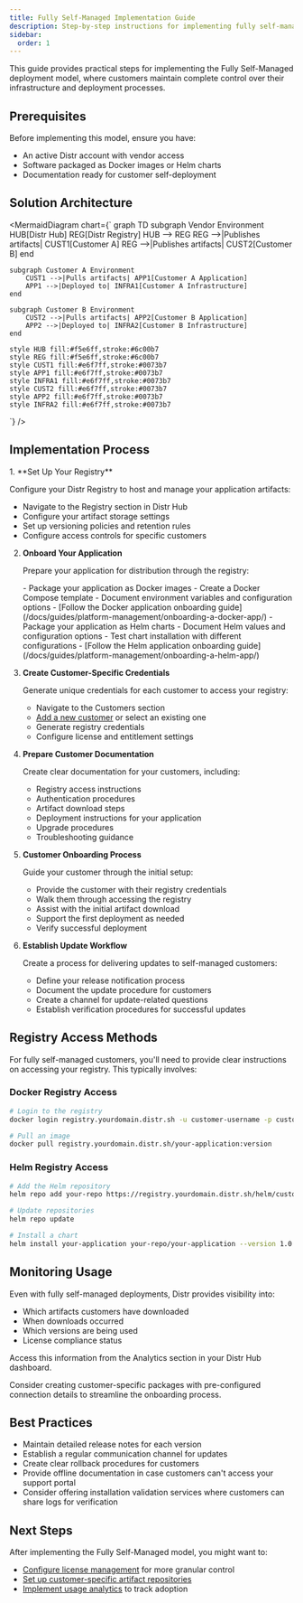 ```yaml
---
title: Fully Self-Managed Implementation Guide
description: Step-by-step instructions for implementing fully self-managed customer deployments
sidebar:
  order: 1
---
```



This guide provides practical steps for implementing the Fully Self-Managed deployment model, where customers maintain complete control over their infrastructure and deployment processes.

## Prerequisites

Before implementing this model, ensure you have:

- An active Distr account with vendor access
- Software packaged as Docker images or Helm charts
- Documentation ready for customer self-deployment

## Solution Architecture

<MermaidDiagram 
  chart={`
graph TD
    subgraph Vendor Environment
        HUB[Distr Hub]
        REG[Distr Registry]
        HUB --> REG
        REG -->|Publishes artifacts| CUST1[Customer A]
        REG -->|Publishes artifacts| CUST2[Customer B]
    end

    subgraph Customer A Environment
        CUST1 -->|Pulls artifacts| APP1[Customer A Application]
        APP1 -->|Deployed to| INFRA1[Customer A Infrastructure]
    end

    subgraph Customer B Environment
        CUST2 -->|Pulls artifacts| APP2[Customer B Application]
        APP2 -->|Deployed to| INFRA2[Customer B Infrastructure]
    end

    style HUB fill:#f5e6ff,stroke:#6c00b7
    style REG fill:#f5e6ff,stroke:#6c00b7
    style CUST1 fill:#e6f7ff,stroke:#0073b7
    style APP1 fill:#e6f7ff,stroke:#0073b7
    style INFRA1 fill:#e6f7ff,stroke:#0073b7
    style CUST2 fill:#e6f7ff,stroke:#0073b7
    style APP2 fill:#e6f7ff,stroke:#0073b7
    style INFRA2 fill:#e6f7ff,stroke:#0073b7
`}
/>

## Implementation Process

<Steps>
1. **Set Up Your Registry**

   Configure your Distr Registry to host and manage your application artifacts:
   
   - Navigate to the Registry section in Distr Hub
   - Configure your artifact storage settings
   - Set up versioning policies and retention rules
   - Configure access controls for specific customers

2. **Onboard Your Application**
   
   Prepare your application for distribution through the registry:

   <Tabs>
   <TabItem label="Docker Application">
   - Package your application as Docker images
   - Create a Docker Compose template
   - Document environment variables and configuration options
   - [Follow the Docker application onboarding guide](/docs/guides/platform-management/onboarding-a-docker-app/)
   </TabItem>
   <TabItem label="Kubernetes Application">
   - Package your application as Helm charts
   - Document Helm values and configuration options
   - Test chart installation with different configurations
   - [Follow the Helm application onboarding guide](/docs/guides/platform-management/onboarding-a-helm-app/)
   </TabItem>
   </Tabs>

3. **Create Customer-Specific Credentials**
   
   Generate unique credentials for each customer to access your registry:
   
   - Navigate to the Customers section
   - [Add a new customer](docs/guides/platform-management/onboarding-a-new-customer/) or select an existing one
   - Generate registry credentials
   - Configure license and entitlement settings

4. **Prepare Customer Documentation**
   
   Create clear documentation for your customers, including:
   
   - Registry access instructions
   - Authentication procedures
   - Artifact download steps
   - Deployment instructions for your application
   - Upgrade procedures
   - Troubleshooting guidance

5. **Customer Onboarding Process**
   
   Guide your customer through the initial setup:
   
   - Provide the customer with their registry credentials
   - Walk them through accessing the registry
   - Assist with the initial artifact download
   - Support the first deployment as needed
   - Verify successful deployment

6. **Establish Update Workflow**
   
   Create a process for delivering updates to self-managed customers:
   
   - Define your release notification process
   - Document the update procedure for customers
   - Create a channel for update-related questions
   - Establish verification procedures for successful updates
</Steps>

## Registry Access Methods

For fully self-managed customers, you'll need to provide clear instructions on accessing your registry. This typically involves:

### Docker Registry Access

```bash
# Login to the registry
docker login registry.yourdomain.distr.sh -u customer-username -p customer-token

# Pull an image
docker pull registry.yourdomain.distr.sh/your-application:version
```

### Helm Registry Access

```bash
# Add the Helm repository
helm repo add your-repo https://registry.yourdomain.distr.sh/helm/customer-name --username customer-username --password customer-token

# Update repositories
helm repo update

# Install a chart
helm install your-application your-repo/your-application --version 1.0.0
```

## Monitoring Usage

Even with fully self-managed deployments, Distr provides visibility into:

- Which artifacts customers have downloaded
- When downloads occurred
- Which versions are being used
- License compliance status

Access this information from the Analytics section in your Distr Hub dashboard.

<Aside type="tip">
  Consider creating customer-specific packages with pre-configured connection details to streamline the onboarding process.
</Aside>

## Best Practices

- Maintain detailed release notes for each version
- Establish a regular communication channel for updates
- Create clear rollback procedures for customers
- Provide offline documentation in case customers can't access your support portal
- Consider offering installation validation services where customers can share logs for verification

## Next Steps

After implementing the Fully Self-Managed model, you might want to:

- [Configure license management](/docs/guides/license-mgmt/) for more granular control
- [Set up customer-specific artifact repositories](/docs/product/vendor-portal/#customer-specific-repositories)
- [Implement usage analytics](/docs/product/vendor-portal/#analytics) to track adoption

